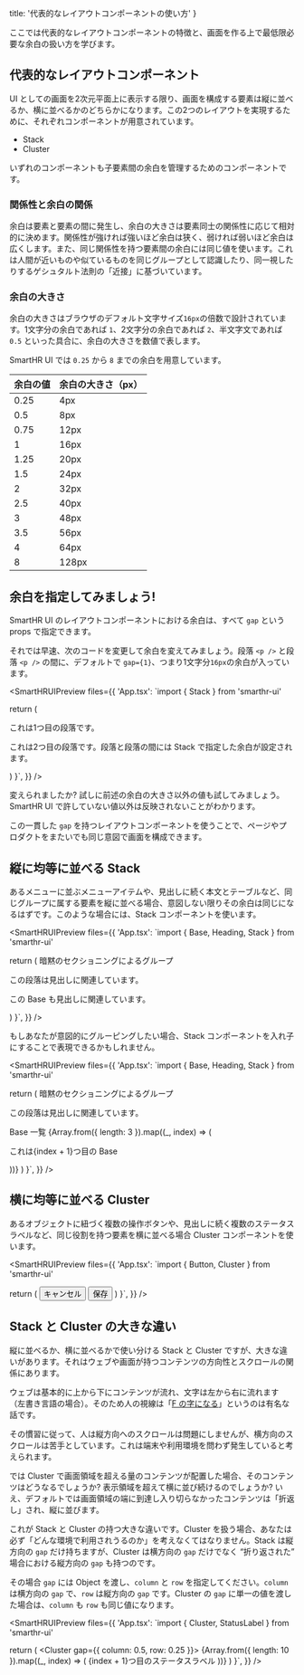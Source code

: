   title: '代表的なレイアウトコンポーネントの使い方'
}



ここでは代表的なレイアウトコンポーネントの特徴と、画面を作る上で最低限必要な余白の扱い方を学びます。

## 代表的なレイアウトコンポーネント

UI としての画面を2次元平面上に表示する限り、画面を構成する要素は縦に並べるか、横に並べるかのどちらかになります。この2つのレイアウトを実現するために、それぞれコンポーネントが用意されています。

- Stack
- Cluster

いずれのコンポーネントも子要素間の余白を管理するためのコンポーネントです。

### 関係性と余白の関係

余白は要素と要素の間に発生し、余白の大きさは要素同士の関係性に応じて相対的に決めます。関係性が強ければ強いほど余白は狭く、弱ければ弱いほど余白は広くします。また、同じ関係性を持つ要素間の余白には同じ値を使います。これは人間が近いものや似ているものを同じグループとして認識したり、同一視したりするゲシュタルト法則の「近接」に基づいています。

### 余白の大きさ

余白の大きさはブラウザのデフォルト文字サイズ`16px`の倍数で設計されています。1文字分の余白であれば `1`、2文字分の余白であれば `2`、半文字文であれば `0.5` といった具合に、余白の大きさを数値で表します。

SmartHR UI では `0.25` から `8` までの余白を用意しています。

余白の値 | 余白の大きさ（px）
--- | ---
0.25 | 4px
0.5 | 8px
0.75 | 12px
1 | 16px
1.25 | 20px
1.5 | 24px
2 | 32px
2.5 | 40px
3 | 48px
3.5 | 56px
4 | 64px
8 | 128px

## 余白を指定してみましょう!

SmartHR UI のレイアウトコンポーネントにおける余白は、すべて `gap` という props で指定できます。

それでは早速、次のコードを変更して余白を変えてみましょう。段落 `<p />` と段落 `<p />` の間に、デフォルトで `gap={1}`、つまり1文字分`16px`の余白が入っています。

<SmartHRUIPreview
  files={{
    'App.tsx': `import { Stack } from 'smarthr-ui'

  return (
    <Stack gap={1}>
      <p>これは1つ目の段落です。</p>
      <p>これは2つ目の段落です。段落と段落の間には Stack で指定した余白が設定されます。</p>
    </Stack>
  )
}`,
  }}
/>

変えられましたか? 試しに前述の余白の大きさ以外の値も試してみましょう。SmartHR UI で許していない値以外は反映されないことがわかります。

この一貫した `gap` を持つレイアウトコンポーネントを使うことで、ページやプロダクトをまたいでも同じ意図で画面を構成できます。

## 縦に均等に並べる Stack

あるメニューに並ぶメニューアイテムや、見出しに続く本文とテーブルなど、同じグループに属する要素を縦に並べる場合、意図しない限りその余白は同じになるはずです。このような場合には、Stack コンポーネントを使います。

<SmartHRUIPreview
  files={{
    'App.tsx': `import { Base, Heading, Stack } from 'smarthr-ui'

  return (
    <Stack gap={1}>
      <Heading>暗黙のセクショニングによるグループ</Heading>
      <p>この段落は見出しに関連しています。</p>
      <Base padding={1}>
        <p>この Base も見出しに関連しています。</p>
      </Base>
    </Stack>
  )
}`,
  }}
/>

もしあなたが意図的にグルーピングしたい場合、Stack コンポーネントを入れ子にすることで表現できるかもしれません。

<SmartHRUIPreview
  files={{
    'App.tsx': `import { Base, Heading, Stack } from 'smarthr-ui'

  return (
    <Stack gap={1.5}>
      <Stack gap={0.5}>
        <Heading>暗黙のセクショニングによるグループ</Heading>
        <p>この段落は見出しに関連しています。</p>
      </Stack>
      <Stack gap={0.5}>
        <Heading tag="h2">Base 一覧</Heading>
        {Array.from({ length: 3 }).map((_, index) => (
          <Base key={index} padding={1}>
            <p>これは{index + 1}つ目の Base</p>
          </Base>
        ))}
      </Stack>
    </Stack>
  )
}`,
  }}
/>

## 横に均等に並べる Cluster

あるオブジェクトに紐づく複数の操作ボタンや、見出しに続く複数のステータスラベルなど、同じ役割を持つ要素を横に並べる場合 Cluster コンポーネントを使います。

<SmartHRUIPreview
  files={{
    'App.tsx': `import { Button, Cluster } from 'smarthr-ui'

  return (
    <Cluster gap={0.5}>
      <Button>キャンセル</Button>
      <Button variant="primary">保存</Button>
    </Cluster>
  )
}`,
  }}
/>

## Stack と Cluster の大きな違い

縦に並べるか、横に並べるかで使い分ける Stack と Cluster ですが、大きな違いがあります。それはウェブや画面が持つコンテンツの方向性とスクロールの関係にあります。

ウェブは基本的に上から下にコンテンツが流れ、文字は左から右に流れます（左書き言語の場合）。そのため人の視線は「[F の字になる](https://www.nngroup.com/articles/f-shaped-pattern-reading-web-content-discovered/)」というのは有名な話です。

その慣習に従って、人は縦方向へのスクロールは問題にしませんが、横方向のスクロールは苦手としています。これは端末や利用環境を問わず発生していると考えられます。

では Cluster で画面領域を超える量のコンテンツが配置した場合、そのコンテンツはどうなるでしょうか? 表示領域を超えて横に並び続けるのでしょうか? いえ、デフォルトでは画面領域の端に到達し入り切らなかったコンテンツは「折返し」され、縦に並びます。

これが Stack と Cluster の持つ大きな違いです。Cluster を扱う場合、あなたは必ず「どんな環境で利用されうるのか」を考えなくてはなりません。Stack は縦方向の `gap` だけ持ちますが、Cluster は横方向の `gap` だけでなく “折り返された” 場合における縦方向の `gap` も持つのです。

その場合 `gap` には Object を渡し、`column` と `row` を指定してください。`column` は横方向の `gap` で、`row` は縦方向の `gap` です。Cluster の `gap` に単一の値を渡した場合は、`column` も `row` も同じ値になります。

<SmartHRUIPreview
  files={{
    'App.tsx': `import { Cluster, StatusLabel } from 'smarthr-ui'

  return (
    <Cluster gap={{ column: 0.5, row: 0.25 }}>
      {Array.from({ length: 10 }).map((_, index) => (
        <StatusLabel key={index} type="grey">
          {index + 1}つ目のステータスラベル
        </StatusLabel>
      ))}
    </Cluster>
  )
}`,
  }}
/>